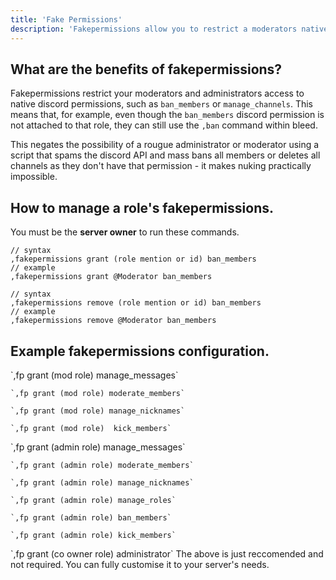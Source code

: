 ```yaml
---
title: 'Fake Permissions'
description: 'Fakepermissions allow you to restrict a moderators native discord permissions and making a nuke impossible by forcing usage of Bleeds moderation commands.'
---
```

## What are the benefits of fakepermissions?

Fakepermissions restrict your moderators and administrators access to native discord permissions, such as `ban_members` or `manage_channels`. This means that, for example, even though the `ban_members` discord permission is not attached to that role, they can still use the `,ban` command within bleed.

This negates the possibility of a rougue administrator or moderator using a script that spams the discord API and mass bans all members or deletes all channels as they don't have that permission - it makes nuking practically impossible. 

## How to manage a role's fakepermissions.
<Info>You must be the **server owner** to run these commands.</Info>

```
// syntax
,fakepermissions grant (role mention or id) ban_members
// example
,fakepermissions grant @Moderator ban_members
```
```
// syntax
,fakepermissions remove (role mention or id) ban_members
// example
,fakepermissions remove @Moderator ban_members
```
## Example fakepermissions configuration.
<Tabs>
  <Tab title="Moderator role">
    `,fp grant (mod role) manage_messages`

    `,fp grant (mod role) moderate_members`

    `,fp grant (mod role) manage_nicknames`

    `,fp grant (mod role)  kick_members`
  </Tab>
  <Tab title="Administrator role">
    `,fp grant (admin role) manage_messages`

    `,fp grant (admin role) moderate_members`

    `,fp grant (admin role) manage_nicknames`

    `,fp grant (admin role) manage_roles`

    `,fp grant (admin role) ban_members`

    `,fp grant (admin role) kick_members`

  </Tab>
  <Tab title="Co Owner role">
    `,fp grant (co owner role) administrator`
  </Tab>
</Tabs>
<Info>The above is just reccomended and not required. You can fully customise it to your server's needs.</Info>



